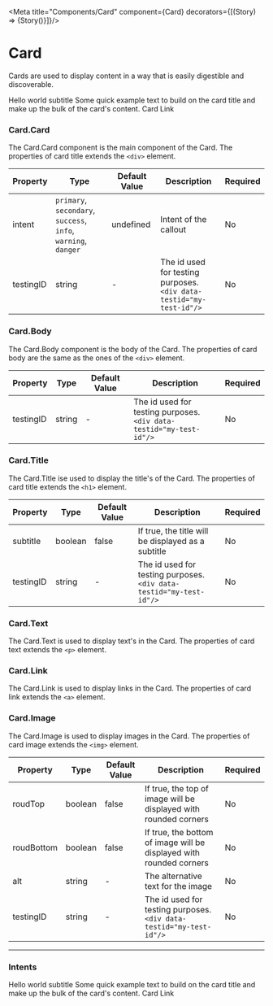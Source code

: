 
<Meta title="Components/Card" component={Card}  decorators={[(Story) => <LensProvider>{Story()}</LensProvider>]}/>

# Card

Cards are used to display content in a way that is easily digestible and discoverable.

<Canvas>
  <div style={{maxWidth: '20rem', padding: '0rem 5rem'}}>
    <Card.Card>
      <Card.Body>
        <Card.Title>Hello world</Card.Title>
        <Card.Title subtitle>subtitle</Card.Title>
      </Card.Body>
      <Card.Image src="https://picsum.photos/1024" />
      <Card.Body>
        <Card.Text>
          Some quick example text to build on the card title and make up the bulk of the card&apos;s content.
        </Card.Text>
        <Card.Link>
          Card Link
        </Card.Link>
      </Card.Body>
    </Card.Card>
  </div>
</Canvas>


### Card.Card
The Card.Card component is the main component of the Card.
The properties of card title extends the `<div>` element.

| Property | Type | Default Value | Description | Required |
|---|---|---|---|---|
|intent|`primary`, `secondary`, `success`, <br/>`info`, `warning`, `danger`|undefined|Intent of the callout|No|
|testingID| string | - | The id used for testing purposes.<br/>`<div data-testid="my-test-id"/>` |No|

### Card.Body
The Card.Body component is the body of the Card.
The properties of card body are the same as the ones of the `<div>` element.

| Property | Type | Default Value | Description | Required |
|---|---|---|---|---|
|testingID| string | - | The id used for testing purposes.<br/>`<div data-testid="my-test-id"/>` |No|

### Card.Title
The Card.Title ise used to display the title's of the Card.
The properties of card title extends the `<h1>` element.

| Property | Type | Default Value | Description | Required |
|---|---|---|---|---|
|subtitle|boolean|false|If true, the title will be displayed as a subtitle|No|
|testingID| string | - | The id used for testing purposes.<br/>`<div data-testid="my-test-id"/>` |No|

### Card.Text
The Card.Text is used to display text's in the Card.
The properties of card text extends the `<p>` element.

### Card.Link
The Card.Link is used to display links in the Card.
The properties of card link extends the `<a>` element.

### Card.Image
The Card.Image is used to display images in the Card.
The properties of card image extends the `<img>` element.

| Property | Type | Default Value | Description | Required |
|---|---|---|---|---|
|roudTop|boolean|false|If true, the top of image will be displayed with rounded corners|No|
|roudBottom|boolean|false|If true, the bottom of image will be displayed with rounded corners|No|
|alt|string| - | The alternative text for the image|No|
|testingID| string | - | The id used for testing purposes.<br/>`<div data-testid="my-test-id"/>` |No|

---

### Intents

<Canvas>
  <div style={{maxWidth: '20rem', padding: '0rem 5rem'}}>
    <Card.Card intent="warning">
      <Card.Body>
        <Card.Title>Hello world</Card.Title>
        <Card.Title subtitle>subtitle</Card.Title>
      </Card.Body>
      <Card.Image src="https://picsum.photos/1024" />
      <Card.Body>
        <Card.Text>
          Some quick example text to build on the card title and make up the bulk of the card&apos;s content.
        </Card.Text>
        <Card.Link>
          Card Link
        </Card.Link>
      </Card.Body>
    </Card.Card>
  </div>
</Canvas>
